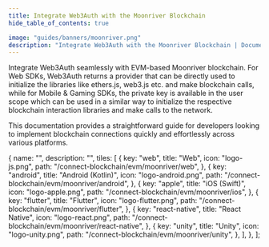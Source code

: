 ```yaml
---
title: Integrate Web3Auth with the Moonriver Blockchain
hide_table_of_contents: true

image: "guides/banners/moonriver.png"
description: "Integrate Web3Auth with the Moonriver Blockchain | Documentation - Web3Auth"
---
```



<SEO
  title="Integrate Web3Auth with the Moonriver Blockchain"
  description="Integrate Web3Auth with the Moonriver Blockchain | Documentation - Web3Auth"
  image="https://web3auth.io/docs/guides/banners/moonriver.png"
  slug="/connect-blockchain/evm/moonriver"
/>

Integrate Web3Auth seamlessly with EVM-based Moonriver blockchain. For Web SDKs, Web3Auth returns a
provider that can be directly used to initialize the libraries like ethers.js, web3.js etc. and make
blockchain calls, while for Mobile & Gaming SDKs, the private key is available in the user scope
which can be used in a similar way to initialize the respective blockchain interaction libraries and
make calls to the network.

This documentation provides a straightforward guide for developers looking to implement blockchain
connections quickly and effortlessly across various platforms.

  {
    name: "",
    description: "",
    tiles: [
      {
        key: "web",
        title: "Web",
        icon: "logo-js.png",
        path: "/connect-blockchain/evm/moonriver/web",
      },
      {
        key: "android",
        title: "Android (Kotlin)",
        icon: "logo-android.png",
        path: "/connect-blockchain/evm/moonriver/android",
      },
      {
        key: "apple",
        title: "iOS (Swift)",
        icon: "logo-apple.png",
        path: "/connect-blockchain/evm/moonriver/ios",
      },
      {
        key: "flutter",
        title: "Flutter",
        icon: "logo-flutter.png",
        path: "/connect-blockchain/evm/moonriver/flutter",
      },
      {
        key: "react-native",
        title: "React Native",
        icon: "logo-react.png",
        path: "/connect-blockchain/evm/moonriver/react-native",
      },
      {
        key: "unity",
        title: "Unity",
        icon: "logo-unity.png",
        path: "/connect-blockchain/evm/moonriver/unity",
      },
    ],
  },
];

<Tiles tileGroups={Moonriver} />
